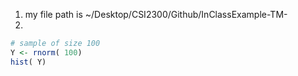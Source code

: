 1) my file path is ~/Desktop/CSI2300/Github/InClassExample-TM-
2) 
```r
# sample of size 100
Y <- rnorm( 100)
hist( Y)
```